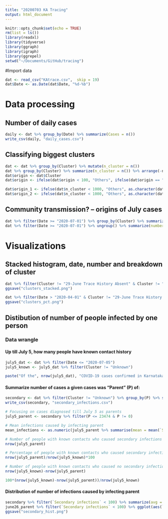 ```yaml
---
title: "20200703 KA Tracing"
output: html_document
---
```


```r
knitr::opts_chunk$set(echo = TRUE)
rm(list = ls())
library(readxl)
library(tidyverse)
library(ggraph)
library(igraph)
library(ggrepel)
setwd("~/Documents/GitHub/tracing")
```

#Import data
```r
dat <- read_csv("KAtrace.csv",  skip = 19)
dat$Date <- as.Date(dat$Date, "%d-%b")
```

# Data processing

## Number of daily cases
```r
daily <- dat %>% group_by(Date) %>% summarize(Cases = n())
write_csv(daily, "daily_cases.csv")
```


## Classifying biggest clusters
```r
dat <- dat %>% group_by(Cluster) %>% mutate(n_cluster = n())
dat %>% group_by(Cluster) %>% summarize(n_cluster = n()) %>% arrange(-n_cluster)
dat$origin <- dat$Cluster
dat$origin <- ifelse(dat$origin < 100, "Others", ifelse(dat$origin == "Influenza like illness", "ILI", ifelse(dat$origin == "Severe Acute Respiratory Infection", "SARI", as.character(dat$Cluster))))

dat$origin_1 <- ifelse(dat$n_cluster < 1000, "Others", as.character(dat$origin))
dat$origin_2 <- ifelse(dat$n_cluster < 1000, "Others", as.character(dat$origin))
```

## Community transmission? -- origins of July cases
```r
dat %>% filter(Date >= "2020-07-01") %>% group_by(Cluster) %>% summarize(number = n()) %>% arrange(-number)
dat %>% filter(Date >= "2020-07-01") %>% ungroup() %>% summarize(number = n()) 
```

# Visualizations

## Stacked histogram, date, number and breakdown of cluster
```r
dat %>% filter(Cluster != "29-June Trace History Absent" & Cluster != "28-June Trace History Absent" & Cluster != "27-June Trace History Absent") %>% ggplot(aes(Date)) + geom_bar(position = "fill", aes(fill=origin_1), alpha = 0.7, color = "black", size = 0.1) + theme_classic() + theme(legend.position="bottom") + scale_fill_brewer(palette="Dark2", direction = 1) + ggtitle("Distribution of cases diagnosed from various clusters over time") + ylab("Proportion of cases confirmed daily")
ggsave("clusters_stacked.png")
```


```r
dat %>% filter(Date > "2020-04-01" & Cluster != "29-June Trace History Absent" & Cluster != "28-June Trace History Absent" & Cluster != "27-June Trace History Absent") %>% ggplot(aes(Date)) + geom_bar( aes(fill=origin_2), alpha = 0.7) + theme_light() + theme(legend.position="bottom")+ scale_fill_brewer(palette="Dark2", direction = 1) + ggtitle("Distribution of cases diagnosed from various clusters over time") + ylab("Number of cases confirmed daily")
ggsave("clusters_pct.png")
```

## Distibution of number of people infected by one person

### Data wrangle

#### Up till July 5, how many people have known contact history
```r
july5_dat <- dat %>% filter(Date <= "2020-07-05")
july5_known <- july5_dat %>% filter(Cluster != "Unknown")

paste("Of the", nrow(july5_dat), "COVID-19 cases confirmed in Karnataka by July 5,", nrow(july5_known), "or", 100*nrow(july5_known)/nrow(july5_dat),"have a known contact history.")
```

#### Summarize number of cases a given cases was "Parent" (P) of:
```r
secondary <- dat %>% filter(Cluster != "Unknown") %>% group_by(P) %>% summarize(`Secondary infections` = n()) 
write_csv(secondary, "secondary_infections.csv")

# Focusing on cases diagnosed till July 5 as parents
july5_parent <- secondary %>% filter(P <= 23474 & P != 0)
```


```r
# Mean infections caused by infecting parent
mean_infections <- as.numeric(july5_parent %>% summarise(mean = mean(`Secondary infections`)))

# Number of people with known contacts who caused secondary infections in others with known contacts
nrow(july5_parent)

# Percentage of people with known contacts who caused secondary infections
nrow(july5_parent)/nrow(july5_known)*100

# Number of people with known contacts who caused no secondary infections
nrow(july5_known)-nrow(july5_parent)

100*(nrow(july5_known)-nrow(july5_parent))/nrow(july5_known)
```

#### Distribution of number of infections caused by infecting parent
```r
secondary %>% filter(`Secondary infections` < 100) %>% summarize(avg = mean(`Secondary infections`), med = median(`Secondary infections`))
june26_parent %>% filter(`Secondary infections` < 100) %>% ggplot(aes(`Secondary infections`)) + geom_histogram() + geom_vline(aes(xintercept = mean_infections, color = "Mean"), linetype="dashed") + theme_classic() + xlab("Number of infections caused by each patient") + ylab("No. of COVID-19 patients that cause a secondary infection") + ggtitle("Distribution of number of  infections caused")
ggsave("secondary_hist.png")
```


